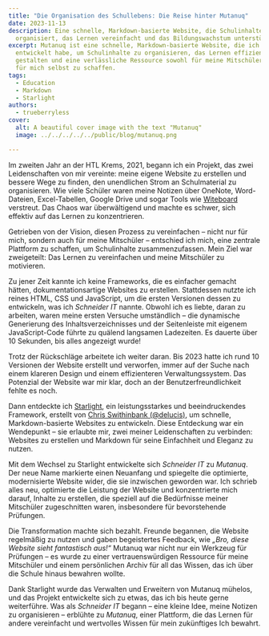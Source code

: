 ```yaml
---
title: "Die Organisation des Schullebens: Die Reise hinter Mutanuq"
date: 2023-11-13
description: Eine schnelle, Markdown-basierte Website, die Schulinhalte
  organisiert, das Lernen vereinfacht und das Bildungswachstum unterstützt.
excerpt: Mutanuq ist eine schnelle, Markdown-basierte Website, die ich
  entwickelt habe, um Schulinhalte zu organisieren, das Lernen effizienter zu
  gestalten und eine verlässliche Ressource sowohl für meine Mitschüler als auch
  für mich selbst zu schaffen.
tags:
  - Education
  - Markdown
  - Starlight
authors:
  - trueberryless
cover:
  alt: A beautiful cover image with the text "Mutanuq"
  image: ../../../../../public/blog/mutanuq.png

---
```


Im zweiten Jahr an der HTL Krems, 2021, begann ich ein Projekt, das zwei Leidenschaften von mir vereinte: meine eigene Website zu erstellen und bessere Wege zu finden, den unendlichen Strom an Schulmaterial zu organisieren. Wie viele Schüler waren meine Notizen über OneNote, Word-Dateien, Excel-Tabellen, Google Drive und sogar Tools wie [Witeboard](https://witeboard.com/) verstreut. Das Chaos war überwältigend und machte es schwer, sich effektiv auf das Lernen zu konzentrieren.

Getrieben von der Vision, diesen Prozess zu vereinfachen – nicht nur für mich, sondern auch für meine Mitschüler – entschied ich mich, eine zentrale Plattform zu schaffen, um Schulinhalte zusammenzufassen. Mein Ziel war zweigeteilt: Das Lernen zu vereinfachen und meine Mitschüler zu motivieren.

Zu jener Zeit kannte ich keine Frameworks, die es einfacher gemacht hätten, dokumentationsartige Websites zu erstellen. Stattdessen nutzte ich reines HTML, CSS und JavaScript, um die ersten Versionen dessen zu entwickeln, was ich *Schneider IT* nannte. Obwohl ich es liebte, daran zu arbeiten, waren meine ersten Versuche umständlich – die dynamische Generierung des Inhaltsverzeichnisses und der Seitenleiste mit eigenem JavaScript-Code führte zu quälend langsamen Ladezeiten. Es dauerte über 10 Sekunden, bis alles angezeigt wurde!

Trotz der Rückschläge arbeitete ich weiter daran. Bis 2023 hatte ich rund 10 Versionen der Website erstellt und verworfen, immer auf der Suche nach einem klareren Design und einem effizienteren Verwaltungssystem. Das Potenzial der Website war mir klar, doch an der Benutzerfreundlichkeit fehlte es noch.

Dann entdeckte ich [Starlight](https://starlight.astro.build/), ein leistungsstarkes und beeindruckendes Framework, erstellt von [Chris Swithinbank (@delucis)](https://github.com/delucis), um schnelle, Markdown-basierte Websites zu entwickeln. Diese Entdeckung war ein Wendepunkt – sie erlaubte mir, zwei meiner Leidenschaften zu verbinden: Websites zu erstellen und Markdown für seine Einfachheit und Eleganz zu nutzen.

Mit dem Wechsel zu Starlight entwickelte sich *Schneider IT* zu *Mutanuq*. Der neue Name markierte einen Neuanfang und spiegelte die optimierte, modernisierte Website wider, die sie inzwischen geworden war. Ich schrieb alles neu, optimierte die Leistung der Website und konzentrierte mich darauf, Inhalte zu erstellen, die speziell auf die Bedürfnisse meiner Mitschüler zugeschnitten waren, insbesondere für bevorstehende Prüfungen.

Die Transformation machte sich bezahlt. Freunde begannen, die Website regelmäßig zu nutzen und gaben begeistertes Feedback, wie *„Bro, diese Website sieht fantastisch aus!“* Mutanuq war nicht nur ein Werkzeug für Prüfungen – es wurde zu einer vertrauenswürdigen Ressource für meine Mitschüler und einem persönlichen Archiv für all das Wissen, das ich über die Schule hinaus bewahren wollte.

Dank Starlight wurde das Verwalten und Erweitern von Mutanuq mühelos, und das Projekt entwickelte sich zu etwas, das ich bis heute gerne weiterführe. Was als *Schneider IT* begann – eine kleine Idee, meine Notizen zu organisieren – erblühte zu *Mutanuq*, einer Plattform, die das Lernen für andere vereinfacht und wertvolles Wissen für mein zukünftiges Ich bewahrt.
